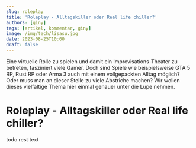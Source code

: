 ```yaml
---
slug: roleplay
title: 'Roleplay - Alltagskiller oder Real life chiller?'
authors: [giny]
tags: [artikel, kommentar, giny]
image: /img/tech/lisasu.jpg
date: 2023-08-25T10:00
draft: false
---
```



Eine virtuelle Rolle zu spielen und damit ein Improvisations-Theater zu betreten, fasziniert viele Gamer. Doch sind Spiele wie beispielsweise GTA 5 RP, Rust RP oder Arma 3 auch mit einem vollgepackten Alltag möglich? Oder muss man an dieser Stelle zu viele Abstriche machen?
Wir wollen dieses vielfältige Thema hier einmal genauer unter die Lupe nehmen.


<!--truncate-->

# Roleplay - Alltagskiller oder Real life chiller?

todo rest text
